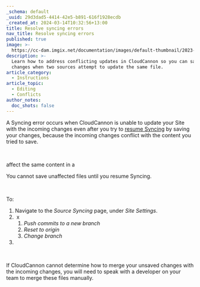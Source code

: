 ```yaml
---
_schema: default
_uuid: 29d3dad5-4414-42e5-b891-616f1928ecdb
_created_at: 2024-03-14T10:32:56+13:00
title: Resolve syncing errors
nav_title: Resolve syncing errors
published: true
image: >-
  https://cc-dam.imgix.net/documentation/images/default-thumbnail/2023-Q4/CloudCannon-Documentation-Thumbnail.png
description: >-
  Learn how to address conflicting updates in CloudCannon so you can save your
  changes when two sources attempt to update the same file.
article_category:
  - Instructions
article_topic:
  - Editing
  - Conflicts
author_notes:
  doc_shots: false
---
```

A Syncing error occurs when CloudCannon is unable to update your Site with the incoming changes even after you try to [resume Syncing](/documentation/articles/resume-syncing/) by saving your changes, because the incoming changes conflict with the content you tried to save.

&nbsp;

affect the same content in a

You cannot save unaffected files until you resume Syncing.

&nbsp;

To:

1. Navigate to the *Source Syncing* page, under *Site Settings*.
2. &nbsp;x
   1. *Push commits to a new branch*
   2. *Reset to origin*
   3. *Change branch*
3. &nbsp;

&nbsp;

If CloudCannon cannot determine how to merge your unsaved changes with the incoming changes, you will need to speak with a developer on your team to merge these files manually.